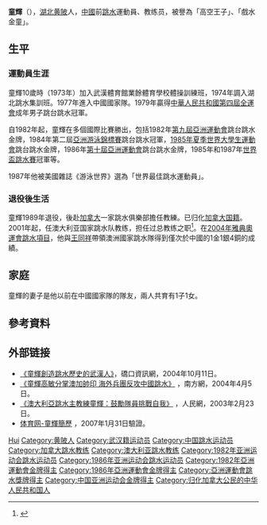 {{noteTA|G1=Aquatics}}
'''童輝'''（{{bd|1963年||}}），[[湖北|湖北]][[黄陂区|黄陂]]人，[[中华人民共和国|中國]]前[[跳水|跳水]]運動員、教练员，被譽為「高空王子」、「戲水金童」。

== 生平 ==
=== 運動員生涯 ===
童輝10歲時（1973年）加入武漢體育館業餘體育學校體操訓練班，1974年調入湖北跳水集訓班。1977年進入中國國家隊。1979年贏得[[中華人民共和國第四屆全運會|中華人民共和國第四屆全運會]]成年男子跳台跳水冠軍。

自1982年起，童輝在多個國際比賽勝出，包括1982年[[第九屆亞洲運動會|第九屆亞洲運動會]]跳台跳水金牌，1984年第二屆[[亞洲游泳錦標賽|亞洲游泳錦標賽]]跳台跳水冠軍，[[1985年夏季世界大學生運動會|1985年夏季世界大學生運動會]]跳台跳水金牌，1986年[[第十屆亞洲運動會|第十屆亞洲運動會]]跳台跳水金牌，1985年和1987年[[世界盃跳水賽|世界盃跳水賽]]冠軍等。

1987年他被美國雜誌《游泳世界》選為「世界最佳跳水運動員」。

=== 退役後生活 ===

童輝1989年退役，後赴[[加拿大|加拿大]]一家跳水俱樂部擔任教練。已归化[[加拿大国籍|加拿大国籍]]。2001年起，任澳大利亚国家跳水队教练，担任过总教练之职<ref>{{Cite web |url=http://roll.sohu.com/20140723/n402632233.shtml |title=海外华裔跳水教练：昔日辉煌祖国 今日耀眼他乡 |accessdate=2021-05-01 |author=刘艾林 |date=2014-07-23 |work= |publisher=搜狐网，来源：新华网 |language=Zh-hans |archive-date=2021-05-02 |archive-url=https://web.archive.org/web/20210502212404/http://roll.sohu.com/20140723/n402632233.shtml |dead-url=no }}</ref>。在[[2004年夏季奧林匹克運動會跳水比賽|2004年雅典奧運會跳水項目]]，他與[[王同祥|王同祥]]帶領澳洲國家跳水隊得到僅次於中國的1金1銀4銅的成績。

== 家庭 ==

童輝的妻子是他以前在中國國家隊的隊友，兩人共育有1子1女。

== 參考資料 ==
{{reflist}}

== 外部链接 ==
* [https://web.archive.org/web/20070311231634/http://www.qiaokou.gov.cn/qkcn/bdkx_xw.asp?id=883 《童輝創造跳水歷史的武漢人》]，礄口資訊網，2004年10月11日。
* [http://www.southcn.com/sports/scroll/200404050004.htm 《童輝高敏分掌澳加帥印 海外兵團反攻中國跳水》] {{Wayback|url=http://www.southcn.com/sports/scroll/200404050004.htm |date=20170305002856 }}，南方網，2004年4月5日。
* [http://www.people.com.cn/BIG5/channel20/119/200302/23/138009.html 《澳大利亞跳水主教練童輝：鼓勵隊員挑戰自我》] {{Wayback|url=http://www.people.com.cn/BIG5/channel20/119/200302/23/138009.html |date=20190917081354 }}，人民網，2003年2月23日。
* [http://sports.lifehow.com/sports23/sports27/2465.htm 体育网-童輝簡歷] {{Wayback|url=http://sports.lifehow.com/sports23/sports27/2465.htm |date=20070928140325 }}，2007年1月31日驗證。

{{亚洲运动会跳水比赛男子10米跳台冠军}}

{{Authority control}}
{{DEFAULTSORT:Tong童}}
[[Category:童姓|Hui]]
[[Category:黄陂人|Category:黄陂人]]
[[Category:武汉籍运动员|Category:武汉籍运动员]]
[[Category:中国跳水运动员|Category:中国跳水运动员]]
[[Category:加拿大跳水教练|Category:加拿大跳水教练]]
[[Category:澳大利亚跳水教练|Category:澳大利亚跳水教练]]
[[Category:1982年亚洲运动会跳水运动员|Category:1982年亚洲运动会跳水运动员]]
[[Category:1986年亚洲运动会跳水运动员|Category:1986年亚洲运动会跳水运动员]]
[[Category:1982年亞洲運動會金牌得主|Category:1982年亞洲運動會金牌得主]]
[[Category:1986年亞洲運動會金牌得主|Category:1986年亞洲運動會金牌得主]]
[[Category:亞洲運動會跳水獎牌得主|Category:亞洲運動會跳水獎牌得主]]
[[Category:中国亚洲运动会金牌得主|Category:中国亚洲运动会金牌得主]]
[[Category:归化加拿大公民的中华人民共和国人|Category:归化加拿大公民的中华人民共和国人]]